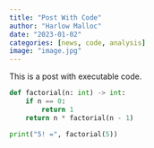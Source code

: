 ```yaml
---
title: "Post With Code"
author: "Harlow Malloc"
date: "2023-01-02"
categories: [news, code, analysis]
image: "image.jpg"
---
```


This is a post with executable code.

```python
def factorial(n: int) -> int:
    if n == 0:
        return 1
    return n * factorial(n - 1)

print("5! =", factorial(5))
```

